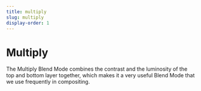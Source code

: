 ```yaml
---
title: multiply
slug: multiply
display-order: 1
---
```


# Multiply

The Multiply Blend Mode combines the contrast and the luminosity of the top and bottom layer together, which makes it a very useful Blend Mode that we use frequently in compositing.